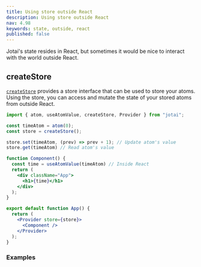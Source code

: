 ```yaml
---
title: Using store outside React
description: Using store outside React
nav: 4.98
keywords: state, outside, react
published: false
---
```


Jotai's state resides in React, but sometimes it would be nice
to interact with the world outside React.

## createStore

[`createStore`](../core/store.mdx#createstore) provides a store interface that can be used to store your atoms. Using the store, you can access and mutate the state of your stored atoms from outside React.

```jsx
import { atom, useAtomValue, createStore, Provider } from "jotai";

const timeAtom = atom(0);
const store = createStore();

store.set(timeAtom, (prev) => prev + 1); // Update atom's value
store.get(timeAtom) // Read atom's value

function Component() {
  const time = useAtomValue(timeAtom) // Inside React
  return (
    <div className="App">
      <h1>{time}</h1>
    </div>
  );
}

export default function App() {
  return (
    <Provider store={store}>
      <Component />
    </Provider>
  );
}
```

### Examples

<CodeSandbox id="2jvynm" />
